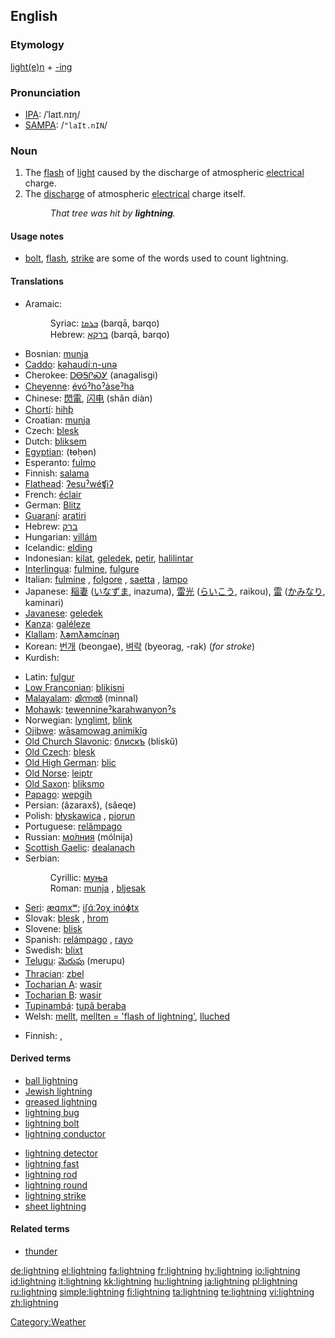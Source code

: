{{wikipedia|dab=Lightning (disambiguation)|Lightning}}
==English==

===Etymology===
[[lighten|light(e)n]] + [[-ing]]

===Pronunciation===
* [[IPA]]: /ˈlaɪt.nɪŋ/
* [[SAMPA]]: /<tt>"laIt.nIN</tt>/

===Noun===
{{wikipedia}}
{{en-noun|''[[uncountable]], archaic plural'' '''[[lightnings]]'''}}

# The [[flash]] of [[light]] caused by the discharge of atmospheric [[electrical]] charge.
# The [[discharge]] of atmospheric [[electrical]] charge itself.
#: ''That tree was hit by '''lightning'''.''

====Usage notes====
* [[bolt]], [[flash]], [[strike]] are some of the words used to count lightning.

====Translations====
{{trans-top|flash of light.}}
* Aramaic:
*: Syriac: [[ܒܪܩܐ]] (barqā, barqo) {{m}}
*: Hebrew: [[ברקא]] (barqā, barqo) {{m}}
* Bosnian: [[munja#Bosnian|munja]] {{f}}
* [[Caddo]]: [[kǝhaudíːn-unǝ]]
* Cherokee: [[ᎠᎾᎦᎵᏍᎩ]] (anagalisgi)
* [[Cheyenne]]: [[évóˀhoˀȧseˀha]]
* Chinese: [[閃電]], [[闪电]] (shǎn diàn)
* [[Chortí]]: [[hihƥ]]
* Croatian: [[munja]] {{f}}
* Czech: [[blesk]] {{m}}
* Dutch: [[bliksem]] {{m}}
* [[Egyptian]]: (ŧɵḥɵn)
* Esperanto: [[fulmo]]
* Finnish: [[salama]]
* [[Flathead]]: [[ʔesuˀwéʧiʔ]]
* French: [[éclair]] {{m}}
* German: [[Blitz]] {{m}}
* [[Guaraní]]: [[aratiri]]
* Hebrew: [[ברק]]
* Hungarian: [[villám]]
* Icelandic: [[elding]] {{f}}
* Indonesian: [[kilat]], [[geledek]], [[petir]], [[halilintar]]
* [[Interlingua]]: [[fulmine]], [[fulgure]]
* Italian: [[fulmine]] {{m}}, [[folgore]] {{m}}, [[saetta]] {{f}}, [[lampo]] {{m}}
* Japanese: [[稲妻]] ([[いなずま]], inazuma), [[雷光]] ([[らいこう]], raikou), [[雷]] ([[かみなり]], kaminari)
* [[Javanese]]: [[geledek]]
* [[Kanza]]: [[galéleze]]
* [[Klallam]]: [[ƛ̕əmƛ̕əmcínəŋ]]
* Korean: [[번개]] (beongae), [[벼락]] (byeorag, -rak) (''for stroke'')
* Kurdish: {{KUchar|[[بروسکه‌]]}}
{{trans-mid}}
* Latin: [[fulgur]] {{n}}
* [[Low Franconian]]: [[blikisni]]
* [[Malayalam]]: [[മിന്നല്‍]] (minnal)
* [[Mohawk]]: [[tewennineˀkarahwanyonˀs]]
* Norwegian: [[lynglimt]], [[blink]]
* [[Ojibwe]]: [[wāsamowag animikīg]]
* [[Old Church Slavonic]]: [[блискъ]] (bliskŭ) {{m}}
* [[Old Czech]]: [[blesk]] {{m}}
* [[Old High German]]: [[blic]]
* [[Old Norse]]: [[leiptr]]
* [[Old Saxon]]: [[bliksmo]]
* [[Papago]]: [[wepgih]]
* Persian: {{fa-Arab|[[آذرخش]]}} (âzaraxš), {{fa-Arab|[[صاعقه]]}} (sâeqe)
* Polish: [[błyskawica]] {{f}}, [[piorun]] {{m}}
* Portuguese: [[relâmpago]] {{m}}
* Russian: [[молния|мо́лния]] (mólnija) {{f}}
* [[Scottish Gaelic]]: [[dealanach]] {{m}}
* Serbian:
*: Cyrillic: [[муња#Serbian|муња]] {{f}}
*: Roman: [[munja#Serbian|munja]] {{f}}, [[bljesak]] {{m}}
* [[Seri]]: [[æɑmxʷ]]; [[iʃɑ́ːʔoχ inóɸtx]]
* Slovak: [[blesk]] {{m}}, [[hrom]] {{m}}
* Slovene: [[blisk]] {{m}}
* Spanish: [[relámpago]] {{m}}, [[rayo]] {{m}}
* Swedish: [[blixt]]
* [[Telugu]]: [[మెరుపు]] (merupu)
* [[Thracian]]: [[zbel]]
* [[Tocharian A]]: [[wasir]]
* [[Tocharian B]]: [[wasir]]
* [[Tupinambá]]: [[tupã beraba]]
* Welsh: [[mellt]], [[mellten = 'flash of lightning']], [[lluched]]
{{trans-bottom}}

{{trans-top|discharge}}
* Finnish: {{t|fi|salama}}, {{t|fi|salamanisku}}
{{trans-mid}}
{{trans-bottom}}

====Derived terms====
{{top2}}
* [[ball lightning]]
* [[Jewish lightning]]
* [[greased lightning]]
* [[lightning bug]]
* [[lightning bolt]]
* [[lightning conductor]]
{{mid2}}
* [[lightning detector]]
* [[lightning fast]]
* [[lightning rod]]
* [[lightning round]]
* [[lightning strike]]
* [[sheet lightning]]
{{bottom2}}

====Related terms====

* [[thunder]]

[[Category:Weather]]

[[de:lightning]]
[[el:lightning]]
[[fa:lightning]]
[[fr:lightning]]
[[hy:lightning]]
[[io:lightning]]
[[id:lightning]]
[[it:lightning]]
[[kk:lightning]]
[[hu:lightning]]
[[ja:lightning]]
[[pl:lightning]]
[[ru:lightning]]
[[simple:lightning]]
[[fi:lightning]]
[[ta:lightning]]
[[te:lightning]]
[[vi:lightning]]
[[zh:lightning]]